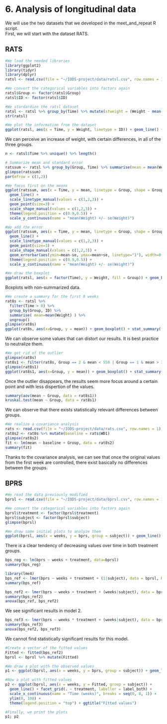 # 6. Analysis of longitudinal data

We will use the two datasets that we developed in the meet_and_repeat R script.  
First, we will start with the dataset RATS. 

## RATS

```r
#We load the needed libraries
library(ggplot2)
library(tidyr)
library(dplyr)
ratsl <- read.csv(file = "~/IODS-project/data/ratsl.csv", row.names = 1)

#We convert the categorical variables into factors again
ratsl$Group <- factor(ratsl$Group)
ratsl$ID <- factor(ratsl$ID)

#We stardardize the ratsl dataset
ratsl <- ratsl %>% group_by(Time) %>% mutate(stweight = (Weight - mean(Weight)) / sd(Weight)) %>% ungroup()
str(ratsl)

#We plot the information from the dataset
ggplot(ratsl, aes(x = Time, y = Weight, linetype = ID)) + geom_line() + facet_grid(. ~ Group, labeller = label_both) + scale_linetype_manual(values = rep(1:6, times=4)) + theme(legend.position = "none") +   scale_y_continuous(limits = c(min(ratsl$Weight), max(ratsl$Weight)))
```
  
We can perceive an increase of weight, with certain differences, in all of the three groups.

```r
n <- ratsl$Time %>% unique() %>% length()

# Summarize mean and standard error
ratssum <- ratsl %>% group_by(Group, Time) %>% summarise(mean = mean(Weight), se = ( sd(Weight) / sqrt(n) )) %>% ungroup()
glimpse(ratssum)
par(mfrow = c(1,2))

#We focus first on the means
ggplot(ratssum, aes(x = Time, y = mean, linetype = Group, shape = Group)) +
  geom_line() +
  scale_linetype_manual(values = c(1,2,3)) +
  geom_point(size=3) +
  scale_shape_manual(values = c(1,2,3)) +
  theme(legend.position = c(0.9,0.5)) +
  scale_y_continuous(name = "mean(Weight) +/- se(Weight)")

#We add the error
ggplot(ratssum, aes(x = Time, y = mean, linetype = Group, shape = Group)) +
  geom_line() +
  scale_linetype_manual(values = c(1,2,3)) +
  geom_point(size=3) +
  scale_shape_manual(values = c(1,2,3)) +
  geom_errorbar(aes(ymin=mean-se, ymax=mean+se, linetype="1"), width=0.3) +
  theme(legend.position = c(0.9,0.5)) +
  scale_y_continuous(name = "mean(Weight) +/- se(Weight)")

#We draw the boxplot
ggplot(ratsl, aes(x = factor(Time), y = Weight, fill = Group)) + geom_boxplot()
```

Boxplots with non-summarized data.

```r
#We create a summary for the first 8 weeks
rat8s <- ratsl %>%
  filter(Time > 0) %>%
  group_by(Group, ID) %>%
  summarise( mean=mean(Weight) ) %>%
  ungroup()
glimpse(rat8s)
ggplot(rat8s, aes(x=Group, y = mean)) + geom_boxplot() + stat_summary(fun.y = "mean", geom = "point", shape=23, size=4, fill = "pink")
```
  
  We can observe some values that can distort our results. It is best practice to neutralize them.

```r
#We get rid of the outlier
glimpse(rat8s)
rat8s1 <- filter(rat8s, Group == 2 & mean < 550 | Group == 1 & mean > 260 | Group == 3 & mean > 500)
glimpse(rat8s1)
ggplot(rat8s1, aes(x=Group, y = mean)) + geom_boxplot() + stat_summary(fun.y = "mean", geom = "point", shape=23, size=4, fill = "pink")
```
  
Once the outlier disappears, the results seem more focus around a certain point and with less dispertion of the values.  

```r
summary(aov(mean ~ Group, data = rat8s1))
kruskal.test(mean ~ Group, data = rat8s1)
```

We can observe that there exists statistically relevant differences between groups.
  
```r
#We realize a covariance analysis 
rats <- read.csv(file = "~/IODS-project/data/rats.csv", row.names = 1)
rat8s2 <- rat8s %>% mutate(baseline = rats$WD1)
glimpse(rat8s2)
fit <- lm(mean ~ baseline + Group, data = rat8s2)
summary(fit)
```

Thanks to the covariance analysis, we can see that once the original values from the first week are controlled, there exist basically no differences between the groups.

## BPRS

```r
#We read the data previously modified
bprsl <- read.csv(file = "~/IODS-project/data/bprsl.csv", row.names = 1)

#We convert the categorical variables into factors again
bprsl$treatment <- factor(bprsl$treatment)
bprsl$subject <- factor(bprsl$subject)
glimpse(bprsl)
```

```r
#We draw some initial plots to analyze them
ggplot(bprsl, aes(x = weeks, y = bprs, group = subject)) + geom_line() + facet_grid(. ~ treatment, labeller = label_both) 
```
  
There is a clear tendency of decreasing values over time in both treatment groups.


```r
bps_reg <- lm(bprs ~ weeks + treatment, data=bprsl)
summary(bps_reg)
```

```r
library(lme4)
bps_ref <- lmer(bprs ~ weeks + treatment + (1|subject), data = bprsl, REML=FALSE)
summary(bps_ref)
```

```r
bps_ref2 <- lmer(bprs ~ weeks + treatment + (weeks|subject), data = bprsl, REML=FALSE)
summary(bps_ref2)
anova(bps_ref, bps_ref2)
```
We see significant results in model 2.
```r
bps_ref3 <- lmer(bprs ~ weeks * treatment + (weeks|subject), data = bprsl, REML=FALSE)
summary(bps_ref3)
anova(bps_ref2, bps_ref3)
```
We cannot find statistically significant results for this model.
```r
#Create a vector of the fitted values
Fitted <- fitted(bps_ref2)
bprsl <- bprsl %>% mutate(Fitted)

#We draw a plot with the observed values
p1 <- ggplot(bprsl, aes(x = weeks, y = bprs, group = subject)) + geom_line() + facet_grid(. ~ treatment, labeller = label_both) + scale_x_continuous(name = "Time (weeks)", breaks = seq(0, 8, 1)) +  ylim(0,100) + theme(legend.position = "top") + ggtitle("Observed values")

#Now a plot with fitted values
p2 <- ggplot(bprsl, aes(x = weeks, y = Fitted, group = subject)) +
  geom_line() + facet_grid(. ~ treatment, labeller = label_both) +
  scale_x_continuous(name = "Time (weeks)", breaks = seq(0, 8, 1)) +
  ylim(0, 100) +
  theme(legend.position = "top") + ggtitle("Fitted values")

#Finally, we print the plots
p1; p2
```